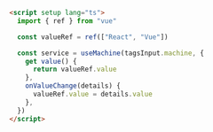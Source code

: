 ```html
<script setup lang="ts">
  import { ref } from "vue"

  const valueRef = ref(["React", "Vue"])

  const service = useMachine(tagsInput.machine, {
    get value() {
      return valueRef.value
    },
    onValueChange(details) {
      valueRef.value = details.value
    },
  })
</script>
```
